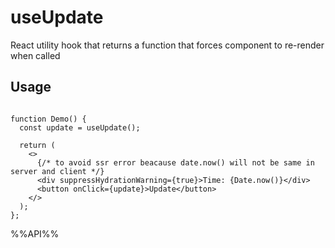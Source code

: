 # useUpdate

React utility hook that returns a function that forces component to re-render when called


## Usage

```tsx live

function Demo() {
  const update = useUpdate();

  return (
    <>
      {/* to avoid ssr error beacause date.now() will not be same in server and client */}
      <div suppressHydrationWarning={true}>Time: {Date.now()}</div>
      <button onClick={update}>Update</button>
    </>
  );
};

```

%%API%%